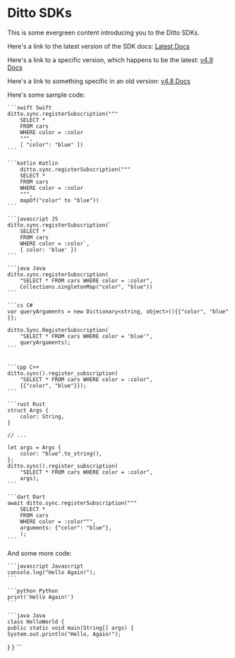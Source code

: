 # Ditto SDKs


This is some evergreen content introducing you to the Ditto SDKs.

Here's a link to the latest version of the SDK docs: [Latest Docs](latest/about)

Here's a link to a specific version, which happens to be the latest: [v4.9 Docs](latest/about)

Here's a link to something specific in an old version: [v4.8 Docs](v4.8/about)

Here's some sample code:

<CodeGroup>

    ```swift Swift
    ditto.sync.registerSubscription("""
        SELECT *
        FROM cars
        WHERE color = :color
        """,
        [ "color": "blue" ])
    ```

    ```kotlin Kotlin
        ditto.sync.registerSubscription("""
        SELECT *
        FROM cars
        WHERE color = :color
        """,
        mapOf("color" to "blue"))
    ```

    ```javascript JS
    ditto.sync.registerSubscription(`
        SELECT *
        FROM cars
        WHERE color = :color`,
        { color: 'blue' })
    ```

    ```java Java
    ditto.sync.registerSubscription(
        "SELECT * FROM cars WHERE color = :color",
        Collections.singletonMap("color", "blue"))
    ```

    ```cs C#
    var queryArguments = new Dictionary<string, object>(){{"color", "blue" }};

    ditto.Sync.RegisterSubscription(
        "SELECT * FROM cars WHERE color = 'blue'",
        queryArguments);
    ```


    ```cpp C++
    ditto.sync().register_subscription(
        "SELECT * FROM cars WHERE color = :color",
        {{"color", "blue"}});
    ```

    ```rust Rust
    struct Args {
        color: String,
    }

    // ...

    let args = Args {
        color: "blue".to_string(),
    };
    ditto.sync().register_subscription(
        "SELECT * FROM cars WHERE color = :color",
        args);
    ```

    ```dart Dart
    await ditto.sync.registerSubscription("""
        SELECT *
        FROM cars
        WHERE color = :color""",
        arguments: {"color": "blue"},
        );
    ```

</CodeGroup>


And some more code:

<CodeGroup>

    ```javascript Javascript
    console.log("Hello Again!");
    ```

    ```python Python
    print('Hello Again!')
    ```

    ```java Java
    class HelloWorld {
    public static void main(String[] args) {
    System.out.println("Hello, Again!");
}
}
    ```

</CodeGroup>
